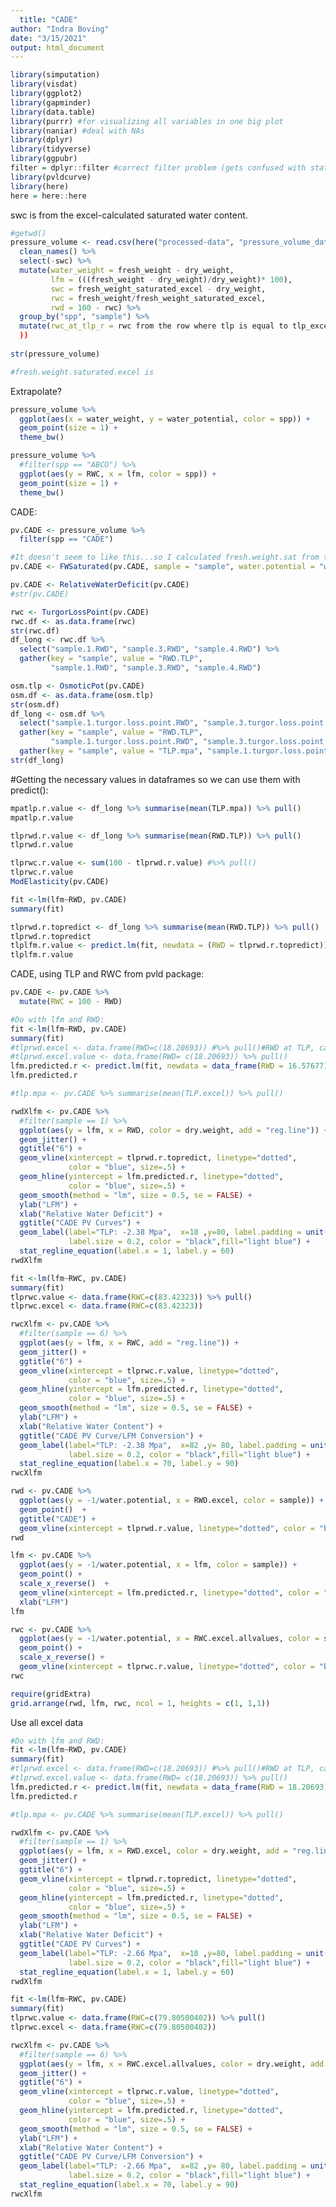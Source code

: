```yaml
---
  title: "CADE"
author: "Indra Boving"
date: "3/15/2021"
output: html_document
---
```

  
```r
library(simputation)
library(visdat)
library(ggplot2) 
library(gapminder)
library(data.table)
library(purrr) #for visualizing all variables in one big plot
library(naniar) #deal with NAs
library(dplyr)
library(tidyverse)
library(ggpubr)
filter = dplyr::filter #correct filter problem (gets confused with stats::filter)
library(pvldcurve)
library(here)
here = here::here
```
swc is from the excel-calculated saturated water content.

```r
#getwd()
pressure_volume <- read.csv(here("processed-data", "pressure_volume_data_NOsatwt.csv")) %>%
  clean_names() %>% 
  select(-swc) %>% 
  mutate(water_weight = fresh_weight - dry_weight, 
         lfm = (((fresh_weight - dry_weight)/dry_weight)* 100), 
         swc = fresh_weight_saturated_excel - dry_weight, 
         rwc = fresh_weight/fresh_weight_saturated_excel, 
         rwd = 100 - rwc) %>% 
  group_by("spp", "sample") %>% 
  mutate(rwc_at_tlp_r = rwc from the row where tlp is equal to tlp_excel) ##need to do this. 
  )) 
  
str(pressure_volume)

#fresh.weight.saturated.excel is 
```

Extrapolate? 
```r
pressure_volume %>%
  ggplot(aes(x = water_weight, y = water_potential, color = spp)) +
  geom_point(size = 1) +
  theme_bw()
```

```r
pressure_volume %>%
  #filter(spp == "ABCO") %>%
  ggplot(aes(y = RWC, x = lfm, color = spp)) +
  geom_point(size = 1) +
  theme_bw()
```

CADE: 
```r
pv.CADE <- pressure_volume %>%
  filter(spp == "CADE")

#It doesn't seem to like this...so I calculated fresh.weight.sat from the usual excel sheet: 
pv.CADE <- FWSaturated(pv.CADE, sample = "sample", water.potential = "water.potential", fresh.weight = "fresh.weight", dry.weight = "dry.weight")

pv.CADE <- RelativeWaterDeficit(pv.CADE)
#str(pv.CADE)

rwc <- TurgorLossPoint(pv.CADE) 
rwc.df <- as.data.frame(rwc)
str(rwc.df)
df_long <- rwc.df %>%
  select("sample.1.RWD", "sample.3.RWD", "sample.4.RWD") %>%
  gather(key = "sample", value = "RWD.TLP",
         "sample.1.RWD", "sample.3.RWD", "sample.4.RWD")

osm.tlp <- OsmoticPot(pv.CADE)
osm.df <- as.data.frame(osm.tlp)
str(osm.df)
df_long <- osm.df %>%
  select("sample.1.turgor.loss.point.RWD", "sample.3.turgor.loss.point.RWD", "sample.4.turgor.loss.point.RWD", "sample.1.turgor.loss.point.water.potential", "sample.3.turgor.loss.point.water.potential", "sample.4.turgor.loss.point.water.potential") %>%
  gather(key = "sample", value = "RWD.TLP",
         "sample.1.turgor.loss.point.RWD", "sample.3.turgor.loss.point.RWD", "sample.4.turgor.loss.point.RWD") %>%
  gather(key = "sample", value = "TLP.mpa", "sample.1.turgor.loss.point.water.potential",  "sample.3.turgor.loss.point.water.potential", "sample.4.turgor.loss.point.water.potential") 
str(df_long)
```

#Getting the necessary values in dataframes so we can use them with predict():

```r
mpatlp.r.value <- df_long %>% summarise(mean(TLP.mpa)) %>% pull()
mpatlp.r.value

tlprwd.r.value <- df_long %>% summarise(mean(RWD.TLP)) %>% pull()
tlprwd.r.value

tlprwc.r.value <- sum(100 - tlprwd.r.value) #%>% pull()
tlprwc.r.value
ModElasticity(pv.CADE)

fit <-lm(lfm~RWD, pv.CADE)
summary(fit)

tlprwd.r.topredict <- df_long %>% summarise(mean(RWD.TLP)) %>% pull()
tlprwd.r.topredict
tlplfm.r.value <- predict.lm(fit, newdata = (RWD = tlprwd.r.topredict)) %>% as.numeric() #use this to extract lfm
tlplfm.r.value
```

CADE, using TLP and RWC from pvld package: 
```r
pv.CADE <- pv.CADE %>%
  mutate(RWC = 100 - RWD) 

#Do with lfm and RWD: 
fit <-lm(lfm~RWD, pv.CADE)
summary(fit)
#tlprwd.excel <- data.frame(RWD=c(18.20693)) #%>% pull()#RWD at TLP, calculated from PV-template in excel:
#tlprwd.excel.value <- data.frame(RWD= c(18.20693)) %>% pull()
lfm.predicted.r <- predict.lm(fit, newdata = data_frame(RWD = 16.57677)) %>% as.numeric() #use this to extract lfm
lfm.predicted.r

#tlp.mpa <- pv.CADE %>% summarise(mean(TLP.excel)) %>% pull()

rwdXlfm <- pv.CADE %>%
  #filter(sample == 1) %>%
  ggplot(aes(y = lfm, x = RWD, color = dry.weight, add = "reg.line")) + 
  geom_jitter() +
  ggtitle("6") +
  geom_vline(xintercept = tlprwd.r.topredict, linetype="dotted", 
             color = "blue", size=.5) +
  geom_hline(yintercept = lfm.predicted.r, linetype="dotted", 
             color = "blue", size=.5) +
  geom_smooth(method = "lm", size = 0.5, se = FALSE) +
  ylab("LFM") +
  xlab("Relative Water Deficit") + 
  ggtitle("CADE PV Curves") +
  geom_label(label="TLP: -2.38 Mpa",  x=18 ,y=80, label.padding = unit(0.1, "lines"), # Rectangle size around label
             label.size = 0.2, color = "black",fill="light blue") +
  stat_regline_equation(label.x = 1, label.y = 60)
rwdXlfm

fit <-lm(lfm~RWC, pv.CADE)
summary(fit)
tlprwc.value <- data.frame(RWC=c(83.42323)) %>% pull()
tlprwc.excel <- data.frame(RWC=c(83.42323))

rwcXlfm <- pv.CADE %>%
  #filter(sample == 6) %>%
  ggplot(aes(y = lfm, x = RWC, add = "reg.line")) + 
  geom_jitter() +
  ggtitle("6") +
  geom_vline(xintercept = tlprwc.r.value, linetype="dotted", 
             color = "blue", size=.5) +
  geom_hline(yintercept = lfm.predicted.r, linetype="dotted", 
             color = "blue", size=.5) +
  geom_smooth(method = "lm", size = 0.5, se = FALSE) +
  ylab("LFM") +
  xlab("Relative Water Content") + 
  ggtitle("CADE PV Curve/LFM Conversion") +
  geom_label(label="TLP: -2.38 Mpa",  x=82 ,y= 80, label.padding = unit(0.1, "lines"), # Rectangle size around label
             label.size = 0.2, color = "black",fill="light blue") +
  stat_regline_equation(label.x = 70, label.y = 90)
rwcXlfm
```

```r
rwd <- pv.CADE %>%
  ggplot(aes(y = -1/water.potential, x = RWD.excel, color = sample)) +
  geom_point()  +
  ggtitle("CADE") +
  geom_vline(xintercept = tlprwd.r.value, linetype="dotted", color = "blue", size=.5)
rwd

lfm <- pv.CADE %>%
  ggplot(aes(y = -1/water.potential, x = lfm, color = sample)) +
  geom_point() +
  scale_x_reverse()  +
  geom_vline(xintercept = lfm.predicted.r, linetype="dotted", color = "blue", size=.5) +
  xlab("LFM")
lfm

rwc <- pv.CADE %>%
  ggplot(aes(y = -1/water.potential, x = RWC.excel.allvalues, color = sample)) +
  geom_point() +
  scale_x_reverse() +
  geom_vline(xintercept = tlprwc.r.value, linetype="dotted", color = "blue", size=.5)
rwc

require(gridExtra)
grid.arrange(rwd, lfm, rwc, ncol = 1, heights = c(1, 1,1)) 
```

Use all excel data
```r
#Do with lfm and RWD: 
fit <-lm(lfm~RWD, pv.CADE)
summary(fit)
#tlprwd.excel <- data.frame(RWD=c(18.20693)) #%>% pull()#RWD at TLP, calculated from PV-template in excel:
#tlprwd.excel.value <- data.frame(RWD= c(18.20693)) %>% pull()
lfm.predicted.r <- predict.lm(fit, newdata = data_frame(RWD = 18.20693)) %>% as.numeric() #use this to extract lfm
lfm.predicted.r

#tlp.mpa <- pv.CADE %>% summarise(mean(TLP.excel)) %>% pull()

rwdXlfm <- pv.CADE %>%
  #filter(sample == 1) %>%
  ggplot(aes(y = lfm, x = RWD.excel, color = dry.weight, add = "reg.line")) + 
  geom_jitter() +
  ggtitle("6") +
  geom_vline(xintercept = tlprwd.r.topredict, linetype="dotted", 
             color = "blue", size=.5) +
  geom_hline(yintercept = lfm.predicted.r, linetype="dotted", 
             color = "blue", size=.5) +
  geom_smooth(method = "lm", size = 0.5, se = FALSE) +
  ylab("LFM") +
  xlab("Relative Water Deficit") + 
  ggtitle("CADE PV Curves") +
  geom_label(label="TLP: -2.66 Mpa",  x=18 ,y=80, label.padding = unit(0.1, "lines"), # Rectangle size around label
             label.size = 0.2, color = "black",fill="light blue") +
  stat_regline_equation(label.x = 1, label.y = 60)
rwdXlfm

fit <-lm(lfm~RWC, pv.CADE)
summary(fit)
tlprwc.value <- data.frame(RWC=c(79.80500402)) %>% pull()
tlprwc.excel <- data.frame(RWC=c(79.80500402))

rwcXlfm <- pv.CADE %>%
  #filter(sample == 6) %>%
  ggplot(aes(y = lfm, x = RWC.excel.allvalues, color = dry.weight, add = "reg.line")) + 
  geom_jitter() +
  ggtitle("6") +
  geom_vline(xintercept = tlprwc.r.value, linetype="dotted", 
             color = "blue", size=.5) +
  geom_hline(yintercept = lfm.predicted.r, linetype="dotted", 
             color = "blue", size=.5) +
  geom_smooth(method = "lm", size = 0.5, se = FALSE) +
  ylab("LFM") +
  xlab("Relative Water Content") + 
  ggtitle("CADE PV Curve/LFM Conversion") +
  geom_label(label="TLP: -2.66 Mpa",  x=82 ,y= 80, label.padding = unit(0.1, "lines"), # Rectangle size around label
             label.size = 0.2, color = "black",fill="light blue") +
  stat_regline_equation(label.x = 70, label.y = 90)
rwcXlfm
```



